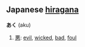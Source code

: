 == Japanese [[hiragana]] ==                             

'''あく''' (aku)

# [[悪]]: [[evil]], [[wicked]], [[bad]], [[foul]]
